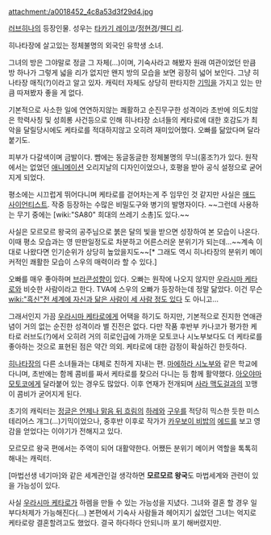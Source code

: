 attachment:/a0018452_4c8a53d3f29d4.jpg

[[러브히나]]의 등장인물. 성우는 [[타카기 레이코]]/[[정현경]]/[[웬디 리]].

히나타장에 살고있는 정체불명의 외국인 유학생 소녀.

그녀의 방은 그야말로 정글 그 자체(…)이며, 기숙사라고 해봤자 원래 여관이었던 만큼 방 하나가 그렇게 넓을 리가 없지만 왠지 방의 모습을 보면 굉장히 넓어 보인다.
그냥 히나타장 매직(?)이라고 알고 있자. 캐릭터 자체도 상당히 판타지한 [[기믹]]을 가지고 있는 만큼 따져봤자 좋을 게 없다.

기본적으로 사소한 일에 연연하지않는 쾌활하고 순진무구한 성격이라 초반에 의도치않은 학력사칭 및 성희롱 사건등으로 인해 히나타장 소녀들의 케타로에 대한 호감도가 최악을 달릴당시에도 케타로를 적대하지않고 오히려 재미있어했다. 오빠를 닮았다며 달라붙기도.

피부가 다갈색이며 금발이다. 뺨에는 동글동글한 정체불명의 무늬(홍조?)가 있다. 원작에서는 없었던 [[애니메이션]] 오리지날의 디자인이었으나, 호평을 받아 공식 설정으로 굳어지게 되었다.

평소에는 시끄럽게 뛰어다니며 케타로를 걷어차는게 주 임무인 것 같지만 사실은 [[매드 사이언티스트]]. 작중 등장하는 수많은 비밀도구와 병기의 발명자이다. ~~그런데 사용하는 무기 중에는 [wiki:"SA80" 희대의 쓰레기 소총]도 있다.~~

사실은 모르모르 왕국의 공주님으로 붉은 달의 빛을 받으면 성장하여 본 모습이 나온다. 이때 평소 모습과는 영 딴판일정도로 차분하고 어른스러운 분위기가 되는데...~~계속 이대로 나왔다면 인기순위가 상당히 높았을지도~~[* 그래도 역시 히나타장의 분위키 메이커적인 쾌활한 모습이 스우의 매력이라 할 수 있다.]

오빠를 매우 좋아하며 [[브라콘]]성향이 있다. 오빠는 원작에 나오지 않지만 [[우라시마 케타로]]와 비슷한 사람이라고 한다. TVA에 스우의 오빠가 등장하는데 정말 닮았다. 이건 무슨 [[wiki:"흑신"전 세계에 자신과 닮은 사람이 세 사람 정도 있다]] 도 아니고…

그래서인지 가끔 [[우라시마 케타로]]에게 어택을 하기도 하지만, 기본적으로 진지한 연애관념이 거의 없는 순진한 성격이라 별 진전은 없다. 다만 작품 후반부 카나코가 평가한 케타로 러브도(?)에서 오히려 거의 히로인급에 가까운 모토코나 시노부보다도 더 케타로를 좋아하는 것으로 표현된 점은 약간 의외. 케타로에 대한 감정이 확실하긴 한듯하다.

[[히나타장]]의 다른 소녀들과는 대체로 친하게 지내는 편. [[마에하라 시노부]]와 같은 학교에 다니며, 초반에는 함께 콤비를 짜서 케타로를 찾으러 다니는 등 함께 활약했다. [[아오야마 모토코]]에게 달라붙어 있는 경우도 많았다. 이후 연재가 전개되며 [[사라 맥도걸]]과의 꼬맹이 콤비가 굳어지게 된다.

초기의 캐릭터는 [[정글은 언제나 맑음 뒤 흐림]]의 [[하레]]와 [[구우]]를 적당히 믹스한 듯한 미스테리어스 개그(…)기믹이었으나, 중후반 이후로 작가가 [[카우보이 비밥]]의 [[에드]]를 보고 영감을 얻었다는 이야기가 전해지고 있다.

모르모르 왕국 편에서는 주역이 되어 대활약한다. 어쨌든 분위기 메이커 역할을 톡톡히 해내는 캐릭터.

[마법선생 네기마]와 같은 세계관인걸 생각하면 '''모르모르 왕국'''도 마법세계와 관련이 있을 가능성이 있다.

사실 [[우라시마 케타로]]가 하렘을 만들 수 있는 가능성을 지녔다. 그녀와 결혼 할 경우 일부다처제가 가능해진다(…) 본편에서 기숙사 사람들과 헤어지기 싫었던 그녀는 억지로 케타로랑 결혼할려고도 했었다. 결국 하다하다 안되니까 포기 해버렸지만.
